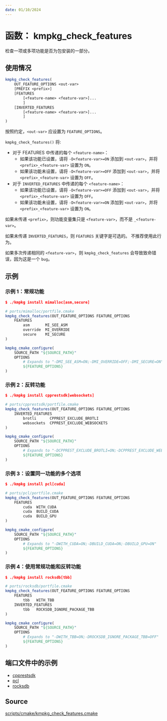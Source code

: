 ```yaml
---
date: 01/10/2024
---
```

# 函数： kmpkg_check_features

检查一项或多项功能是否为包安装的一部分。

## 使用情况

```cmake
kmpkg_check_features(
    OUT_FEATURE_OPTIONS <out-var>
    [PREFIX <prefix>]
    [FEATURES
        [<feature-name> <feature-var>]...
        ]
    [INVERTED_FEATURES
        [<feature-name> <feature-var>]...
        ]
)
```
按照约定，`<out-var>` 应设置为 `FEATURE_OPTIONS`。

`kmpkg_check_features()` 将:

- 对于 FEATURES 中传递的每个 `<feature-name>`：
  - 如果该功能已设置，请将 `-D<feature-var>=ON` 添加到 `<out-var>`，并将 `<prefix>_<feature-var>` 设置为 `ON`。
  - 如果该功能未设置，请将 `-D<feature-var>=OFF` 添加到 `<out-var>`，并将 `<prefix>_<feature-var>` 设置为 `OFF`。
- 对于 `INVERTED_FEATURES` 中传递的每个 `<feature-name>`：
  - 如果该功能已设置，请将 `-D<feature-var>=OFF` 添加到 `<out-var>`，并将 `<prefix>_<feature-var>` 设置为 `OFF`。
  - 如果该功能未设置，请将 `-D<feature-var>=ON` 添加到 `<out-var>`，并将 `<prefix>_<feature-var>` 设置为 `ON`。

如果未传递 `<prefix>`，则功能变量集只是 `<feature-var>`，而不是 `_<feature-var>`。

如果未传递 `INVERTED_FEATURES`，则 `FEATURES` 关键字是可选的。 不推荐使用此行为。

如果多次传递相同的 `<feature-var>`，则 `kmpkg_check_features` 会导致致命错误，因为这是一个 `bug`。

## 示例

### 示例 1：常规功能

```cmake
$ ./kmpkg install mimalloc[asm,secure]

# ports/mimalloc/portfile.cmake
kmpkg_check_features(OUT_FEATURE_OPTIONS FEATURE_OPTIONS
    FEATURES
        asm       MI_SEE_ASM
        override  MI_OVERRIDE
        secure    MI_SECURE
)

kmpkg_cmake_configure(
    SOURCE_PATH "${SOURCE_PATH}"
    OPTIONS
        # Expands to "-DMI_SEE_ASM=ON;-DMI_OVERRIDE=OFF;-DMI_SECURE=ON"
        ${FEATURE_OPTIONS}
)
```

### 示例 2：反转功能

```cmake
$ ./kmpkg install cpprestsdk[websockets]

# ports/cpprestsdk/portfile.cmake
kmpkg_check_features(OUT_FEATURE_OPTIONS FEATURE_OPTIONS
    INVERTED_FEATURES
        brotli      CPPREST_EXCLUDE_BROTLI
        websockets  CPPREST_EXCLUDE_WEBSOCKETS
)

kmpkg_cmake_configure(
    SOURCE_PATH "${SOURCE_PATH}"
    OPTIONS
        # Expands to "-DCPPREST_EXCLUDE_BROTLI=ON;-DCPPREST_EXCLUDE_WEBSOCKETS=OFF"
        ${FEATURE_OPTIONS}
)
```

### 示例 3：设置同一功能的多个选项

```cmake
$ ./kmpkg install pcl[cuda]

# ports/pcl/portfile.cmake
kmpkg_check_features(OUT_FEATURE_OPTIONS FEATURE_OPTIONS
    FEATURES
        cuda  WITH_CUDA
        cuda  BUILD_CUDA
        cuda  BUILD_GPU
)

kmpkg_cmake_configure(
    SOURCE_PATH "${SOURCE_PATH}"
    OPTIONS
        # Expands to "-DWITH_CUDA=ON;-DBUILD_CUDA=ON;-DBUILD_GPU=ON"
        ${FEATURE_OPTIONS}
)
```

### 示例 4：使用常规功能和反转功能

```cmake
$ ./kmpkg install rocksdb[tbb]

# ports/rocksdb/portfile.cmake
kmpkg_check_features(OUT_FEATURE_OPTIONS FEATURE_OPTIONS
    FEATURES
        tbb   WITH_TBB
    INVERTED_FEATURES
        tbb   ROCKSDB_IGNORE_PACKAGE_TBB
)

kmpkg_cmake_configure(
    SOURCE_PATH "${SOURCE_PATH}"
    OPTIONS
        # Expands to "-DWITH_TBB=ON;-DROCKSDB_IGNORE_PACKAGE_TBB=OFF"
        ${FEATURE_OPTIONS}
)
```

## 端口文件中的示例

- [cpprestsdk](https://gitee.com/kumo-pub/kmpkg/blob/master/ports/cpprestsdk/portfile.cmake)
- [pcl](https://gitee.com/kumo-pub/kmpkg/blob/master/ports/pcl/portfile.cmake)
- [rocksdb](https://gitee.com/kumo-pub/kmpkg/blob/master/ports/rocksdb/portfile.cmake)

## Source

[scripts/cmake/kmpkg\_check\_features.cmake](https://gitee.com/kumo-pub/kmpkg/blob/master/scripts/cmake/kmpkg_check_features.cmake)
